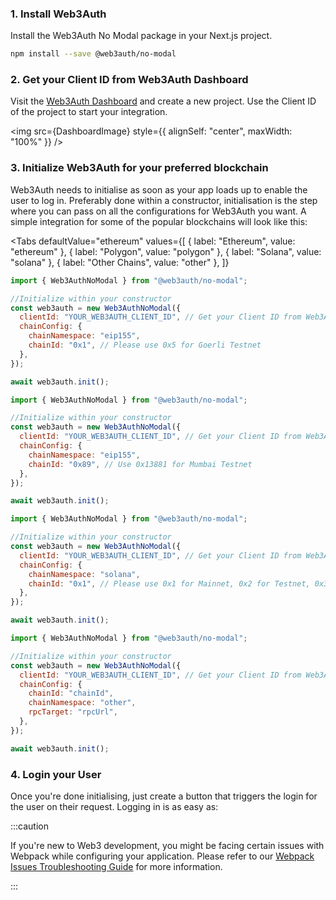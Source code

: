 
### 1. Install Web3Auth

Install the Web3Auth No Modal package in your Next.js project.

```bash npm2yarn
npm install --save @web3auth/no-modal
```

### 2. Get your Client ID from Web3Auth Dashboard

Visit the [Web3Auth Dashboard](https://dashboard.web3auth.io) and create a new project. Use the Client ID of the project to start your integration.

<img src={DashboardImage} style={{ alignSelf: "center", maxWidth: "100%" }} />

### 3. Initialize Web3Auth for your preferred blockchain

Web3Auth needs to initialise as soon as your app loads up to enable the user to log in. Preferably done within a constructor, initialisation is the
step where you can pass on all the configurations for Web3Auth you want. A simple integration for some of the popular blockchains will look like this:

<Tabs
  defaultValue="ethereum"
  values={[
    { label: "Ethereum", value: "ethereum" },
    { label: "Polygon", value: "polygon" },
    { label: "Solana", value: "solana" },
    { label: "Other Chains", value: "other" },
  ]}
>

<TabItem value="ethereum">

```js
import { Web3AuthNoModal } from "@web3auth/no-modal";

//Initialize within your constructor
const web3auth = new Web3AuthNoModal({
  clientId: "YOUR_WEB3AUTH_CLIENT_ID", // Get your Client ID from Web3Auth Dashboard
  chainConfig: {
    chainNamespace: "eip155",
    chainId: "0x1", // Please use 0x5 for Goerli Testnet
  },
});

await web3auth.init();
```

</TabItem>

<TabItem value="polygon">

```js
import { Web3AuthNoModal } from "@web3auth/no-modal";

//Initialize within your constructor
const web3auth = new Web3AuthNoModal({
  clientId: "YOUR_WEB3AUTH_CLIENT_ID", // Get your Client ID from Web3Auth Dashboard
  chainConfig: {
    chainNamespace: "eip155",
    chainId: "0x89", // Use 0x13881 for Mumbai Testnet
  },
});

await web3auth.init();
```

</TabItem>

<TabItem value="solana">

```js
import { Web3AuthNoModal } from "@web3auth/no-modal";

//Initialize within your constructor
const web3auth = new Web3AuthNoModal({
  clientId: "YOUR_WEB3AUTH_CLIENT_ID", // Get your Client ID from Web3Auth Dashboard
  chainConfig: {
    chainNamespace: "solana",
    chainId: "0x1", // Please use 0x1 for Mainnet, 0x2 for Testnet, 0x3 for Devnet
  },
});

await web3auth.init();
```

</TabItem>

<TabItem value="other">

```js
import { Web3AuthNoModal } from "@web3auth/no-modal";

//Initialize within your constructor
const web3auth = new Web3AuthNoModal({
  clientId: "YOUR_WEB3AUTH_CLIENT_ID", // Get your Client ID from Web3Auth Dashboard
  chainConfig: {
    chainId: "chainId",
    chainNamespace: "other",
    rpcTarget: "rpcUrl",
  },
});

await web3auth.init();
```

</TabItem>

</Tabs>

### 4. Login your User

Once you're done initialising, just create a button that triggers the login for the user on their request. Logging in is as easy as:

<ConnectToExample />

:::caution

If you're new to Web3 development, you might be facing certain issues with Webpack while configuring your application. Please refer to our
[Webpack Issues Troubleshooting Guide](/troubleshooting/webpack-issues) for more information.

:::
